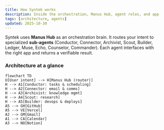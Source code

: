```yaml
---
title: How Syntek works
description: Inside the orchestration, Manus Hub, agent roles, and app connections.
tags: [architecture, agents]
updated: 2025-10-30
---
```


Syntek uses **Manus Hub** as an orchestration brain. It routes your intent to specialized **sub‑agents** (Conductor, Connector, Archivist, Scout, Builder, Ledger, Muse, Echo, Counselor, Commander). Each agent interfaces with the right app and returns a verifiable result.

### Architecture at a glance
```mermaid
flowchart TD
U[User intent] --> H[Manus Hub (router)]
H --> A1[Conductor: tasks & scheduling]
H --> A2[Connector: email & comms]
H --> A3[Archivist: knowledge mgmt]
H --> A4[Scout: research]
H --> A5[Builder: devops & deploys]
A5 --> GH[GitHub]
A5 --> VE[Vercel]
A2 --> GM[Gmail]
A1 --> CA[Calendar]
A3 --> NO[Notion]
```
